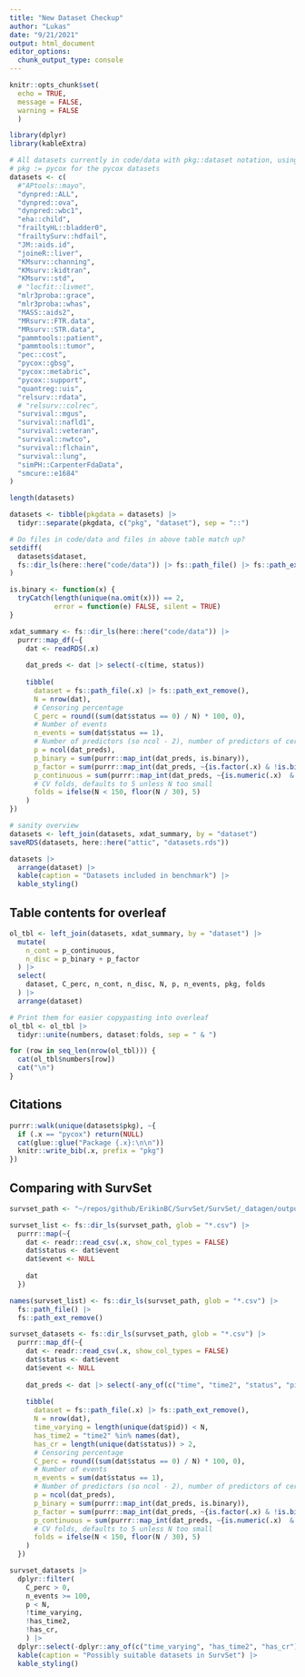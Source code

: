 ```yaml
---
title: "New Dataset Checkup"
author: "Lukas"
date: "9/21/2021"
output: html_document
editor_options: 
  chunk_output_type: console
---
```


```r
knitr::opts_chunk$set(
  echo = TRUE,
  message = FALSE,
  warning = FALSE
  )
```

```r
library(dplyr)
library(kableExtra)

# All datasets currently in code/data with pkg::dataset notation, using
# pkg := pycox for the pycox datasets
datasets <- c(
  #"APtools::mayo",
  "dynpred::ALL",
  "dynpred::ova",
  "dynpred::wbc1",
  "eha::child", 
  "frailtyHL::bladder0",
  "frailtySurv::hdfail", 
  "JM::aids.id", 
  "joineR::liver", 
  "KMsurv::channing",
  "KMsurv::kidtran",
  "KMsurv::std", 
  # "locfit::livmet",
  "mlr3proba::grace",
  "mlr3proba::whas",
  "MASS::aids2",
  "MRsurv::FTR.data", 
  "MRsurv::STR.data", 
  "pammtools::patient",
  "pammtools::tumor",
  "pec::cost", 
  "pycox::gbsg",
  "pycox::metabric",
  "pycox::support",
  "quantreg::uis", 
  "relsurv::rdata", 
  # "relsurv::colrec", 
  "survival::mgus",
  "survival::nafld1",
  "survival::veteran",
  "survival::nwtco",
  "survival::flchain",
  "survival::lung",
  "simPH::CarpenterFdaData", 
  "smcure::e1684"
)

length(datasets)

datasets <- tibble(pkgdata = datasets) |>
  tidyr::separate(pkgdata, c("pkg", "dataset"), sep = "::")

# Do files in code/data and files in above table match up?
setdiff(
  datasets$dataset,
  fs::dir_ls(here::here("code/data")) |> fs::path_file() |> fs::path_ext_remove()
)

is.binary <- function(x) {
  tryCatch(length(unique(na.omit(x))) == 2,
           error = function(e) FALSE, silent = TRUE)
}

xdat_summary <- fs::dir_ls(here::here("code/data")) |>
  purrr::map_df(~{
    dat <- readRDS(.x)
    
    dat_preds <- dat |> select(-c(time, status))
    
    tibble(
      dataset = fs::path_file(.x) |> fs::path_ext_remove(),
      N = nrow(dat),
      # Censoring percentage
      C_perc = round((sum(dat$status == 0) / N) * 100, 0),
      # Number of events
      n_events = sum(dat$status == 1),
      # Number of predictors (so ncol - 2), number of predictors of certain types
      p = ncol(dat_preds),
      p_binary = sum(purrr::map_int(dat_preds, is.binary)),
      p_factor = sum(purrr::map_int(dat_preds, ~{is.factor(.x) & !is.binary(.x)})),
      p_continuous = sum(purrr::map_int(dat_preds, ~{is.numeric(.x)  & !is.binary(.x)})),
      # CV folds, defaults to 5 unless N too small
      folds = ifelse(N < 150, floor(N / 30), 5)
    )
})

# sanity overview
datasets <- left_join(datasets, xdat_summary, by = "dataset") 
saveRDS(datasets, here::here("attic", "datasets.rds"))

datasets |>
  arrange(dataset) |>
  kable(caption = "Datasets included in benchmark") |>
  kable_styling()
```


## Table contents for overleaf

```r
ol_tbl <- left_join(datasets, xdat_summary, by = "dataset") |>
  mutate(
    n_cont = p_continuous,
    n_disc = p_binary + p_factor
  ) |>
  select(
    dataset, C_perc, n_cont, n_disc, N, p, n_events, pkg, folds
  ) |>
  arrange(dataset)

# Print them for easier copypasting into overleaf
ol_tbl <- ol_tbl |>
  tidyr::unite(numbers, dataset:folds, sep = " & ")

for (row in seq_len(nrow(ol_tbl))) {
  cat(ol_tbl$numbers[row])
  cat("\n")
}
```

## Citations

```r
purrr::walk(unique(datasets$pkg), ~{
  if (.x == "pycox") return(NULL)
  cat(glue::glue("Package {.x}:\n\n"))
  knitr::write_bib(.x, prefix = "pkg")
})
```

## Comparing with SurvSet

```r
survset_path <- "~/repos/github/ErikinBC/SurvSet/SurvSet/_datagen/output/"

survset_list <- fs::dir_ls(survset_path, glob = "*.csv") |>
  purrr::map(~{
    dat <- readr::read_csv(.x, show_col_types = FALSE)
    dat$status <- dat$event
    dat$event <- NULL
    
    dat
  })

names(survset_list) <- fs::dir_ls(survset_path, glob = "*.csv") |>
  fs::path_file() |>
  fs::path_ext_remove()

survset_datasets <- fs::dir_ls(survset_path, glob = "*.csv") |>
  purrr::map_df(~{
    dat <- readr::read_csv(.x, show_col_types = FALSE)
    dat$status <- dat$event
    dat$event <- NULL
    
    dat_preds <- dat |> select(-any_of(c("time", "time2", "status", "pid")))
    
    tibble(
      dataset = fs::path_file(.x) |> fs::path_ext_remove(),
      N = nrow(dat),
      time_varying = length(unique(dat$pid)) < N,
      has_time2 = "time2" %in% names(dat),
      has_cr = length(unique(dat$status)) > 2,
      # Censoring percentage
      C_perc = round((sum(dat$status == 0) / N) * 100, 0),
      # Number of events
      n_events = sum(dat$status == 1),
      # Number of predictors (so ncol - 2), number of predictors of certain types
      p = ncol(dat_preds),
      p_binary = sum(purrr::map_int(dat_preds, is.binary)),
      p_factor = sum(purrr::map_int(dat_preds, ~{is.factor(.x) & !is.binary(.x)})),
      p_continuous = sum(purrr::map_int(dat_preds, ~{is.numeric(.x)  & !is.binary(.x)})),
      # CV folds, defaults to 5 unless N too small
      folds = ifelse(N < 150, floor(N / 30), 5)
    )
  })

survset_datasets |>
  dplyr::filter(
    C_perc > 0, 
    n_events >= 100, 
    p < N,
    !time_varying,
    !has_time2,
    !has_cr,
    ) |> 
  dplyr::select(-dplyr::any_of(c("time_varying", "has_time2", "has_cr"))) |>
  kable(caption = "Possibly suitable datasets in SurvSet") |>
  kable_styling()
```

